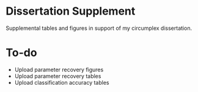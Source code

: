 # Dissertation Supplement
Supplemental tables and figures in support of my circumplex dissertation.

# To-do
* Upload parameter recovery figures
* Upload parameter recovery tables
* Upload classification accuracy tables
